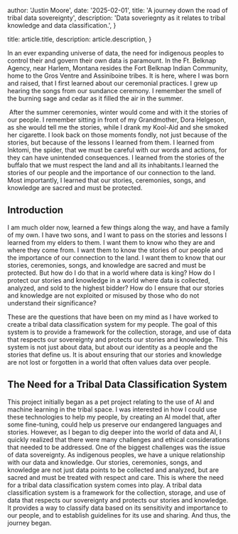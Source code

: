 
  author: 'Justin Moore',
  date: '2025-02-01',
  title: 'A journey down the road of tribal data sovereignty',
  description:
    'Data soveriegnty as it relates to tribal knowledge and data classification.',
}

  title: article.title,
  description: article.description,
}


In an ever expanding universe of data, the need for indigenous peoples to control their and govern their own data is paramount. In the Ft. Belknap Agency, near Harlem, Montana
resides the Fort Belknap Indian Community, home to the Gros Ventre and Assiniboine tribes. It is here, where I was born and raised, that I first learned about our ceremonial practices.
I grew up hearing the songs from our sundance ceremony. I remember the smell of the burning sage and cedar as it filled the air in the summer.

<Image src={designSystem} alt="" />
After the summer ceremonies, winter would come and with it the stories of our
people. I remember sitting in front of my Grandmother, Dora Helgeson, as she
would tell me the stories, while I drank my Kool-Aid and she smoked her
cigarette. I look back on those moments fondly, not just because of the stories,
but because of the lessons I learned from them. I learned from Inktomi, the
spider, that we must be careful with our words and actions, for they can have
unintended consequences. I learned from the stories of the buffalo that we must
respect the land and all its inhabitants.I learned the stories of our people and
the importance of our connection to the land. Most importantly, I learned that
our stories, ceremonies, songs, and knowledge are sacred and must be protected.

## Introduction

I am much older now, learned a few things along the way, and have a family of my own.
I have two sons, and I want to pass on the stories and lessons I learned from my elders to them.
I want them to know who they are and where they come from. I want them to know the stories of our people and the importance of our connection to the land.
I want them to know that our stories, ceremonies, songs, and knowledge are sacred and must be protected.
But how do I do that in a world where data is king? How do I protect our stories and knowledge in a world where data is collected, analyzed, and sold
to the highest bidder? How do I ensure that our stories and knowledge are not exploited or misused by those who do not understand their significance?

These are the questions that have been on my mind as I have worked to create a tribal data classification system for my people.
The goal of this system is to provide a framework for the collection, storage, and use of data that respects our sovereignty and protects our stories and knowledge.
This system is not just about data, but about our identity as a people and the stories that define us.
It is about ensuring that our stories and knowledge are not lost or forgotten in a world that often values data over people.

## The Need for a Tribal Data Classification System

This project initially began as a pet project relating to the use of AI and machine learning in the tribal space.
I was interested in how I could use these technologies to help my people, by creating an AI model that, after some fine-tuning,
could help us preserve our endangered languages and stories. However, as I began to dig deeper into the world of data and AI,
I quickly realized that there were many challenges and ethical considerations that needed to be addressed.
One of the biggest challenges was the issue of data sovereignty. As indigenous peoples, we have a unique relationship with our data and knowledge.
Our stories, ceremonies, songs, and knowledge are not just data points to be collected and analyzed,
but are sacred and must be treated with respect and care. This is where the need for a tribal data classification system comes into play.
A tribal data classification system is a framework for the collection, storage, and use of data that respects our sovereignty and protects our stories and knowledge.
It provides a way to classify data based on its sensitivity and importance to our people, and to establish guidelines for its use and sharing.
And thus, the journey began.
